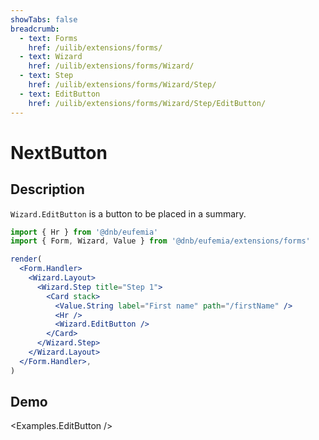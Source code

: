 ```yaml
---
showTabs: false
breadcrumb:
  - text: Forms
    href: /uilib/extensions/forms/
  - text: Wizard
    href: /uilib/extensions/forms/Wizard/
  - text: Step
    href: /uilib/extensions/forms/Wizard/Step/
  - text: EditButton
    href: /uilib/extensions/forms/Wizard/Step/EditButton/
---
```



# NextButton

## Description

`Wizard.EditButton` is a button to be placed in a summary.

```jsx
import { Hr } from '@dnb/eufemia'
import { Form, Wizard, Value } from '@dnb/eufemia/extensions/forms'

render(
  <Form.Handler>
    <Wizard.Layout>
      <Wizard.Step title="Step 1">
        <Card stack>
          <Value.String label="First name" path="/firstName" />
          <Hr />
          <Wizard.EditButton />
        </Card>
      </Wizard.Step>
    </Wizard.Layout>
  </Form.Handler>,
)
```

## Demo

<Examples.EditButton />
